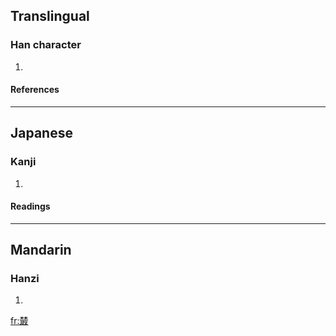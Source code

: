 ==Translingual==
===Han character===
{{Han char|rn=75|rad=木|as=12|sn=16|four=|canj=木木尸十水 (DDSJE)}}
# {{defn|Han|sort=木12}}
====References====
{{Han ref|kx=0551.250|dkj=15492|dj=0940.020|hdz=21288.180|uh=6A37|ud=27191}}

----
==Japanese==
===Kanji===
{{ja-kanji|grade=|rs=木12}}
# {{defn|Japanese}} 
====Readings====
{{ja-readings|on=[[そう]] (sō), [[ず]] (zu)|kun=[[むらがる]] (muragaru)}}

----
==Mandarin==
===Hanzi===
{{cmn-hanzi|pin=[[cōng]] (cong1)|wg=ts'ung<sup>1</sup>}}
# {{defn|Mandarin}}

[[fr:樷]]
